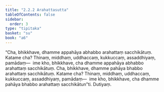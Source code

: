```yaml
---
title: "2.2.2 Arahattasutta"
tableOfContents: false
sidebar:
  order: 3
type: "tipitaka"
basket: "su"
book: "a6"
---
```



<DynamicBreadcrumb />

<Division number="66" book="a6">

<Paragraph number="621" book="a6">
“Cha, bhikkhave, dhamme appahāya abhabbo arahattaṃ sacchikātuṃ. Katame cha? Thinaṃ, middhaṃ, uddhaccaṃ, kukkuccaṃ, assaddhiyaṃ, pamādaṃ—  ime kho, bhikkhave, cha dhamme appahāya abhabbo arahattaṃ sacchikātuṃ.
</Paragraph>

<Paragraph number="622" book="a6">
Cha, bhikkhave, dhamme pahāya bhabbo arahattaṃ sacchikātuṃ. Katame cha? Thinaṃ, middhaṃ, uddhaccaṃ, kukkuccaṃ, assaddhiyaṃ, pamādaṃ—  ime kho, bhikkhave, cha dhamme pahāya bhabbo arahattaṃ sacchikātun”ti.

</Paragraph>
</Division>

<Paragraph number="623" type="center" book="a6">
Dutiyaṃ.
</Paragraph>